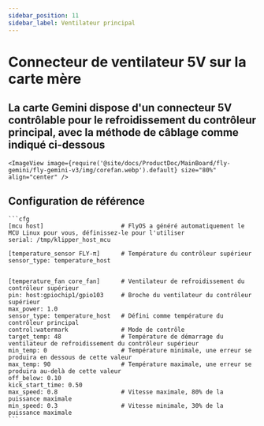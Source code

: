 ```yaml
---
sidebar_position: 11
sidebar_label: Ventilateur principal
---
```


# Connecteur de ventilateur 5V sur la carte mère

## La carte Gemini dispose d'un connecteur 5V contrôlable pour le refroidissement du contrôleur principal, avec la méthode de câblage comme indiqué ci-dessous

    <ImageView image={require('@site/docs/ProductDoc/MainBoard/fly-gemini/fly-gemini-v3/img/corefan.webp').default} size="80%" align="center" />

## Configuration de référence

    ```cfg
    [mcu host]                      # FlyOS a généré automatiquement le MCU Linux pour vous, définissez-le pour l'utiliser            
    serial: /tmp/klipper_host_mcu 

    [temperature_sensor FLY-π]      # Température du contrôleur supérieur
    sensor_type: temperature_host


    [temperature_fan core_fan]      # Ventilateur de refroidissement du contrôleur supérieur
    pin: host:gpiochip1/gpio103     # Broche du ventilateur du contrôleur supérieur
    max_power: 1.0
    sensor_type: temperature_host   # Défini comme température du contrôleur principal
    control:watermark               # Mode de contrôle
    target_temp: 48                 # Température de démarrage du ventilateur de refroidissement du contrôleur supérieur
    min_temp: 0                     # Température minimale, une erreur se produira en dessous de cette valeur
    max_temp: 90                    # Température maximale, une erreur se produira au-delà de cette valeur
    off_below: 0.10
    kick_start_time: 0.50
    max_speed: 0.8                  # Vitesse maximale, 80% de la puissance maximale
    min_speed: 0.3                  # Vitesse minimale, 30% de la puissance maximale
    ```